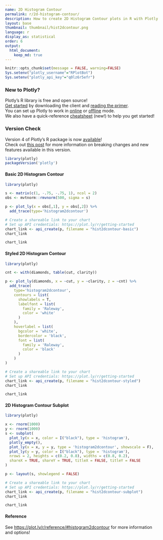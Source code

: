 ```yaml
---
name: 2D Histogram Contour
permalink: r/2d-histogram-contour/
description: How to create 2D Histogram Contour plots in R with Plotly.
layout: base
thumbnail: thumbnail/hist2dcontour.png
language: r
display_as: statistical
order: 6
output:
  html_document:
    keep_md: true
---
```


```r
knitr::opts_chunk$set(message = FALSE, warning=FALSE)
Sys.setenv("plotly_username"="RPlotBot")
Sys.setenv("plotly_api_key"="q0lz6r5efr")
```

### New to Plotly?

Plotly's R library is free and open source!<br>
[Get started](https://plot.ly/r/getting-started/) by downloading the client and [reading the primer](https://plot.ly/r/getting-started/).<br>
You can set up Plotly to work in [online](https://plot.ly/r/getting-started/#hosting-graphs-in-your-online-plotly-account) or [offline](https://plot.ly/r/offline/) mode.<br>
We also have a quick-reference [cheatsheet](https://images.plot.ly/plotly-documentation/images/r_cheat_sheet.pdf) (new!) to help you get started!

### Version Check

Version 4 of Plotly's R package is now [available](https://plot.ly/r/getting-started/#installation)!<br>
Check out [this post](http://moderndata.plot.ly/upgrading-to-plotly-4-0-and-above/) for more information on breaking changes and new features available in this version.

```r
library(plotly)
packageVersion('plotly')
```

#### Basic 2D Histogram Contour

```r
library(plotly)

s <- matrix(c(1, -.75, -.75, 1), ncol = 2)
obs <- mvtnorm::rmvnorm(500, sigma = s)

p <- plot_ly(x = obs[,1], y = obs[,2]) %>% 
  add_trace(type='histogram2dcontour')

# Create a shareable link to your chart
# Set up API credentials: https://plot.ly/r/getting-started
chart_link <- api_create(p, filename = "hist2dcontour-basic")
chart_link
```

``` r
chart_link
```

#### Styled 2D Histogram Contour

```r
library(plotly)

cnt <- with(diamonds, table(cut, clarity))

p <- plot_ly(diamonds, x = ~cut, y = ~clarity, z = ~cnt) %>%
  add_trace(
    type='histogram2dcontour',
    contours = list(
      showlabels = T,
      labelfont = list(
        family = 'Raleway',
        color = 'white'
      )
    ),
    hoverlabel = list(
      bgcolor = 'white',
      bordercolor = 'black',
      font = list(
        family = 'Raleway',
        color = 'black'
      )
    )
)

# Create a shareable link to your chart
# Set up API credentials: https://plot.ly/r/getting-started
chart_link <- api_create(p, filename = "hist2dcontour-styled")
chart_link
```

``` r
chart_link
```

#### 2D Histogram Contour Subplot

```r
library(plotly)

x <- rnorm(1000)
y <- rnorm(1000)
s <- subplot(
  plot_ly(x = x, color = I("black"), type = 'histogram'), 
  plotly_empty(), 
  plot_ly(x = x, y = y, type = 'histogram2dcontour', showscale = F), 
  plot_ly(y = y, color = I("black"), type = 'histogram'),
  nrows = 2, heights = c(0.2, 0.8), widths = c(0.8, 0.2), 
  shareX = TRUE, shareY = TRUE, titleX = FALSE, titleY = FALSE
)

p <- layout(s, showlegend = FALSE)

# Create a shareable link to your chart
# Set up API credentials: https://plot.ly/r/getting-started
chart_link <- api_create(p, filename = "hist2dcontour-subplot")
chart_link
```

``` r
chart_link
```

#### Reference

See [https://plot.ly/r/reference/#histogram2dcontour](https://plot.ly/r/reference/#histogram2dcontour) for more information and options!